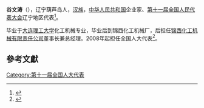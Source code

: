 '''谷文涛'''（{{bd|1951年||}}），辽宁葫芦岛人，[[汉族|汉族]]，[[中华人民共和国|中华人民共和国]]企业家、[[第十一届全国人民代表大会|第十一届全国人民代表大会]]辽宁地区代表<ref>{{cite web|author=新华网|title=第十一届全国人大代表|url=http://news.xinhuanet.com/ziliao/2008-03/03/content_7708230.htm?node=36628|publisher=新华网|accessdate=2014-01-07|archive-date=2014-01-10|archive-url=https://web.archive.org/web/20140110211415/http://news.xinhuanet.com/ziliao/2008-03/03/content_7708230.htm?node=36628|dead-url=no}}</ref>。

毕业于[[大连理工大学|大连理工大学]]化工机械专业，毕业后到锦西化工机械厂，后担任[[锦西化工机械有限责任公司|锦西化工机械有限责任公司]]董事长兼总经理。2008年起担任全国人大代表<ref>{{cite news|title=全国人大代表信息-谷文涛|url=http://210.82.31.1:8084/delegate/viewDelegate.action?dbid=110405|accessdate=2013-04-05|newspaper=全国人大网|archive-url=https://web.archive.org/web/20140222013234/http://www.npc.gov.cn/delegate/viewDelegate.action?dbid=110405|archive-date=2014-02-22|dead-url=yes}}</ref>。

==參考文獻==
{{reflist}}
[[Category:第十一届全国人大代表|Category:第十一届全国人大代表]]